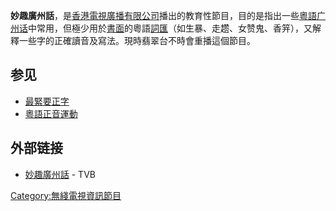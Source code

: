'''妙趣廣州話'''，是[[香港|香港]][[電視廣播有限公司|電視廣播有限公司]]播出的教育性節目，目的是指出一些[[粵語|粵語]][[广州话|广州话]]中常用，但極少用於[[書面|書面]]的粵語[[詞匯|詞匯]]（如生暴、走趱、女赞鬼、香笄），又解釋一些字的正確讀音及寫法。現時翡翠台不時會重播這個節目。

== 参见 ==
* [[最緊要正字|最緊要正字]]
* [[粵語正音運動|粵語正音運動]]

== 外部链接 ==
* [http://ifiles.tvb.com/ifiles/fun/fun39.html 妙趣廣州話]{{Wayback|url=http://ifiles.tvb.com/ifiles/fun/fun39.html |date=20110611052257 }} - TVB

[[Category:無綫電視資訊節目|Category:無綫電視資訊節目]]